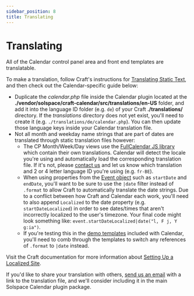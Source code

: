 ```yaml
---
sidebar_position: 8
title: Translating
---
```


# Translating

All of the Calendar control panel area and front end templates are translatable.

To make a translation, follow Craft's instructions for [Translating Static Text](https://craftcms.com/docs/4.x/static-translations.html), and then check out the Calendar-specific guide below:

- Duplicate the _calendar.php_ file inside the Calendar plugin located at the **./vendor/solspace/craft-calendar/src/translations/en-US** folder, and add it into the language ID folder (e.g. `de`) of your Craft **./translations/** directory. If the _translations_ directory does not yet exist, you'll need to create it (e.g. `./translations/de/calendar.php`). You can then update those language keys inside your Calendar translation file.
- Not all month and weekday name strings that are part of dates are translated through static translation files however:
  - The CP Month/Week/Day views use the [FullCalendar JS library](http://fullcalendar.io) which contain their own translations. Calendar will detect the locale you're using and automatically load the corresponding translation file. If it's not, please [contact us](/support) and let us know which translation and 2 or 4 letter language ID you're using (e.g. `fr-BE`).
  - When using properties from the [Event object](../templates/objects/event.mdx) such as `startDate` and `endDate`, you'll want to be sure to use the `|date` filter instead of `.format` to allow Craft to automatically translate the date strings. Due to a conflict between how Craft and Calendar each work, you'll need to also append `Localized` to the date property (e.g. `startDateLocalized`) in order to see dates/times that aren't incorrectly localized to the user's timezone. Your final code might look something like: `event.startDateLocalized|date("l, F j, Y g:ia")`.
  - If you're testing this in the [demo templates](./demo-templates.mdx) included with Calendar, you'll need to comb through the templates to switch any references of `.format` to `|date` instead.

Visit the Craft documentation for more information about [Setting Up a Localized Site](https://craftcms.com/docs/4.x/localization.html).

If you'd like to share your translation with others, [send us an email](/support) with a link to the translation file, and we'll consider including it in the main Solspace Calendar plugin package.
